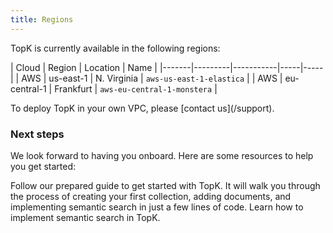 ```yaml
---
title: Regions
---
```


TopK is currently available in the following regions:

| Cloud | Region | Location | Name |
|-------|---------|-----------|-----|-----|
| AWS | us-east-1 | N. Virginia | `aws-us-east-1-elastica` |
| AWS | eu-central-1 | Frankfurt | `aws-eu-central-1-monstera` |

<Info>
  To deploy TopK in your own VPC, please [contact us](/support).
</Info>

### Next steps

We look forward to having you onboard. Here are some resources to help you get started:

<CardGroup cols={2}>
  <Card title="Quickstart (5m)" icon="pen-to-square" href="/quickstart">
    Follow our prepared guide to get started with TopK. It will walk you through
    the process of creating your first collection, adding documents, and implementing
    semantic search in just a few lines of code.
  </Card>
  <Card title="Semantic Search" icon="magnifying-glass" href="/concepts/semantic-search">
    Learn how to implement semantic search in TopK.
  </Card>
</CardGroup>

